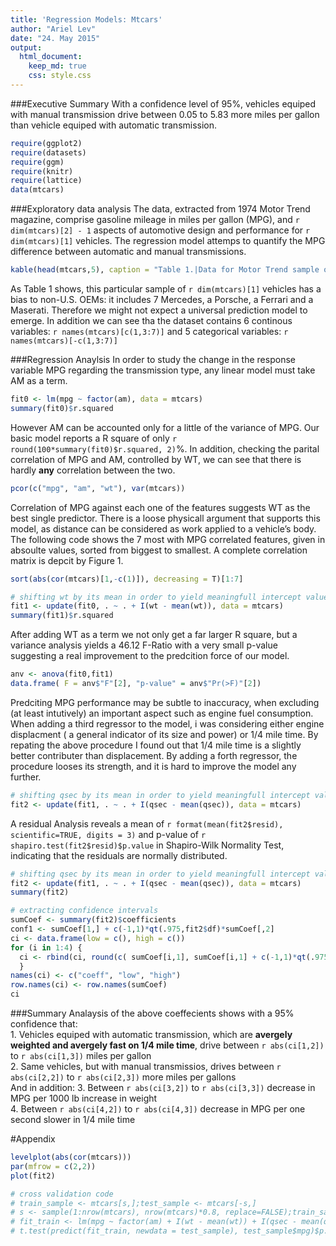 ```yaml
---
title: 'Regression Models: Mtcars'
author: "Ariel Lev"
date: "24. May 2015"
output: 
  html_document:
    keep_md: true
    css: style.css
---
```

###Executive Summary
With a confidence level of 95%, vehicles equiped with manual transmission drive between 0.05 to 5.83 more miles per gallon than vehicle equiped with automatic transmission.

```r
require(ggplot2)
require(datasets)
require(ggm)
require(knitr)
require(lattice)
data(mtcars)
```

###Exploratory data analysis
The data, extracted from 1974 Motor Trend magazine, comprise gasoline mileage in miles per gallon (MPG), and `r dim(mtcars)[2] - 1` aspects of automotive design and performance for `r dim(mtcars)[1]` vehicles. The regression model attemps to quantify the MPG difference between automatic and manual transmissions.
```r
kable(head(mtcars,5), caption = "Table 1.|Data for Motor Trend sample of 32 automobiles")
```

As Table 1 shows, this particular sample of `r dim(mtcars)[1]` vehicles has a bias to non-U.S. OEMs: it includes 7 Mercedes, a Porsche, a Ferrari and a Maserati. Therefore we might not expect a universal prediction model to emerge. 
In addition we can see tha the dataset contains 6 continous variables: `r names(mtcars)[c(1,3:7)]` and 5 categorical variables: `r names(mtcars)[-c(1,3:7)]`

###Regression Anaylsis
In order to study the change in the response variable MPG regarding the transmission type, any linear model must take AM as a term.
```r
fit0 <- lm(mpg ~ factor(am), data = mtcars)
summary(fit0)$r.squared
```
However AM can be accounted only for a little of the variance of MPG. Our basic model reports a R square of only `r round(100*summary(fit0)$r.squared, 2)`%. In addition, checking the parital correlation of MPG and AM, controlled by WT, we can see that there is hardly **any** correlation between the two. 
```r
pcor(c("mpg", "am", "wt"), var(mtcars))
```
Correlation of MPG against each one of the features suggests WT as the best single predictor. There is a loose physicall argument that supports this model, as distance can be considered as work applied to a vehicle's body. The following code shows the 7 most  with MPG correlated features, given in absoulte values, sorted from biggest to smallest. A complete correlation matrix is depcit by Figure 1.
```r
sort(abs(cor(mtcars)[1,-c(1)]), decreasing = T)[1:7]
```

```r
# shifting wt by its mean in order to yield meaningfull intercept values  
fit1 <- update(fit0, . ~ . + I(wt - mean(wt)), data = mtcars)
summary(fit1)$r.squared
```
After adding WT as a term we not only get a far larger R square, but a variance analysis yields a 46.12 F-Ratio with a very small p-value suggesting a real improvement to the predcition force of our model.
```r
anv <- anova(fit0,fit1)
data.frame( F = anv$"F"[2], "p-value" = anv$"Pr(>F)"[2])
```
Predciting MPG performance may be subtle to inaccuracy, when excluding (at least intutively) an important aspect such as engine fuel consumption. When adding a third regressor to the model, i was considering either engine displacment ( a general indicator of its size and power) or 1/4 mile time. By repating the above procedure I found out that 1/4 mile time is a slightly better contributer than displacement. By adding a forth regressor, the procedure looses its strength, and it is hard to improve the model any further.  
```r
# shifting qsec by its mean in order to yield meaningfull intercept values  
fit2 <- update(fit1, . ~ . + I(qsec - mean(qsec)), data = mtcars)
```
A residual Analysis reveals a mean of `r format(mean(fit2$resid), scientific=TRUE, digits = 3)` and p-value of `r shapiro.test(fit2$resid)$p.value` in Shapiro-Wilk Normality Test, indicating that the residuals are normally distributed.
```r
# shifting qsec by its mean in order to yield meaningfull intercept values  
fit2 <- update(fit1, . ~ . + I(qsec - mean(qsec)), data = mtcars)
summary(fit2)

# extracting confidence intervals
sumCoef <- summary(fit2)$coefficients
conf1 <- sumCoef[1,] + c(-1,1)*qt(.975,fit2$df)*sumCoef[,2]
ci <- data.frame(low = c(), high = c())
for (i in 1:4) {
  ci <- rbind(ci, round(c( sumCoef[i,1], sumCoef[i,1] + c(-1,1)*qt(.975,fit2$df)*sumCoef[i,2]), 2))
  }
names(ci) <- c("coeff", "low", "high")
row.names(ci) <- row.names(sumCoef)
ci
```
###Summary
Analaysis of the above coeffecients shows with a 95% confidence that:   
1. Vehicles equiped with automatic transmission, which are **avergely weighted and avergely fast on 1/4 mile time**, drive between `r abs(ci[1,2])` to `r abs(ci[1,3])` miles per gallon  
2. Same vehicles, but with manual transmissios, drives between `r abs(ci[2,2])` to `r abs(ci[2,3])` more miles per gallons  
And in addition:
3. Between `r abs(ci[3,2])` to `r abs(ci[3,3])` decrease in MPG per 1000 lb increase in weight  
4. Between `r abs(ci[4,2])` to `r abs(ci[4,3])` decrease in MPG per one second slower in 1/4 mile time 

#Appendix

```r
levelplot(abs(cor(mtcars)))
par(mfrow = c(2,2))
plot(fit2)
```

```r
# cross validation code
# train_sample <- mtcars[s,];test_sample <- mtcars[-s,]
# s <- sample(1:nrow(mtcars), nrow(mtcars)*0.8, replace=FALSE);train_sample <- mtcars[s,];test_sample <- mtcars[-s,]
# fit_train <- lm(mpg ~ factor(am) + I(wt - mean(wt)) + I(qsec - mean(qsec)), data = train_sample)
# t.test(predict(fit_train, newdata = test_sample), test_sample$mpg)$p.value
```